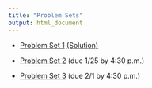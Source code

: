 ```yaml
---
title: "Problem Sets"
output: html_document
---
```


* [Problem Set 1](ps/ps1.html) [(Solution)](ps/hw1-sol.pdf)

* [Problem Set 2](ps/ps2.html) (due 1/25 by 4:30 p.m.)

* [Problem Set 3](ps/ps3.html) (due 2/1 by 4:30 p.m.)